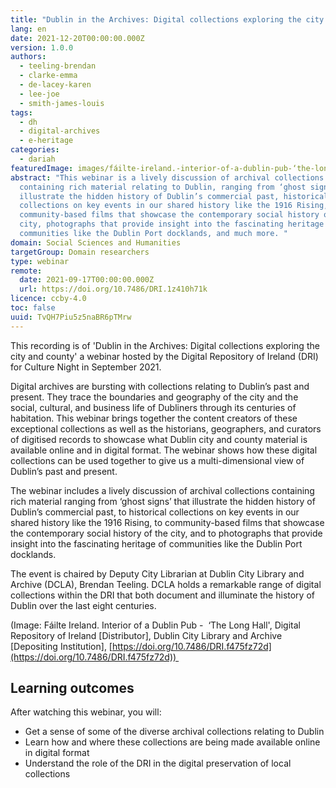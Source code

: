 ```yaml
---
title: "Dublin in the Archives: Digital collections exploring the city and county"
lang: en
date: 2021-12-20T00:00:00.000Z
version: 1.0.0
authors:
  - teeling-brendan
  - clarke-emma
  - de-lacey-karen
  - lee-joe
  - smith-james-louis
tags:
  - dh
  - digital-archives
  - e-heritage
categories:
  - dariah
featuredImage: images/fáilte-ireland.-interior-of-a-dublin-pub-‘the-long-hall-digital-repository-of-ireland-distributor-dublin-city-library-and-archive-depositing-institution-800.jpeg
abstract: "This webinar is a lively discussion of archival collections
  containing rich material relating to Dublin, ranging from ‘ghost signs’ that
  illustrate the hidden history of Dublin’s commercial past, historical
  collections on key events in our shared history like the 1916 Rising,
  community-based films that showcase the contemporary social history of the
  city, photographs that provide insight into the fascinating heritage of
  communities like the Dublin Port docklands, and much more. "
domain: Social Sciences and Humanities
targetGroup: Domain researchers
type: webinar
remote:
  date: 2021-09-17T00:00:00.000Z
  url: https://doi.org/10.7486/DRI.1z410h71k
licence: ccby-4.0
toc: false
uuid: TvQH7Piu5z5naBR6pTMrw
---
```

This recording is of 'Dublin in the Archives: Digital collections exploring the city and county' a webinar hosted by the Digital Repository of Ireland (DRI) for Culture Night in September 2021.

Digital archives are bursting with collections relating to Dublin’s past and present. They trace the boundaries and geography of the city and the social, cultural, and business life of Dubliners through its centuries of habitation. This webinar brings together the content creators of these exceptional collections as well as the historians, geographers, and curators of digitised records to showcase what Dublin city and county material is available online and in digital format. The webinar shows how these digital collections can be used together to give us a multi-dimensional view of Dublin’s past and present.  

The webinar includes a lively discussion of archival collections containing rich material ranging from ‘ghost signs’ that illustrate the hidden history of Dublin’s commercial past, to historical collections on key events in our shared history like the 1916 Rising, to community-based films that showcase the contemporary social history of the city, and to photographs that provide insight into the fascinating heritage of communities like the Dublin Port docklands. 

The event is chaired by Deputy City Librarian at Dublin City Library and Archive (DCLA), Brendan Teeling. DCLA holds a remarkable range of digital collections within the DRI that both document and illuminate the history of Dublin over the last eight centuries.

(Image: Fáilte Ireland. Interior of a Dublin Pub -  ‘The Long Hall', Digital Repository of Ireland \[Distributor], Dublin City Library and Archive \[Depositing Institution], [https://doi.org/10.7486/DRI.f475fz72d](https://doi.org/10.7486/DRI.f475fz72d)) 

## Learning outcomes

After watching this webinar, you will:

- Get a sense of some of the diverse archival collections relating to Dublin
- Learn how and where these collections are being made available online in digital format
- Understand the role of the DRI in the digital preservation of local collections

<ExternalResource title="Interested in learning more?" subtitle="Dublin in the Archives: Digital collections exploring the city and county" url="https://doi.org/10.7486/DRI.1z410h71k" />